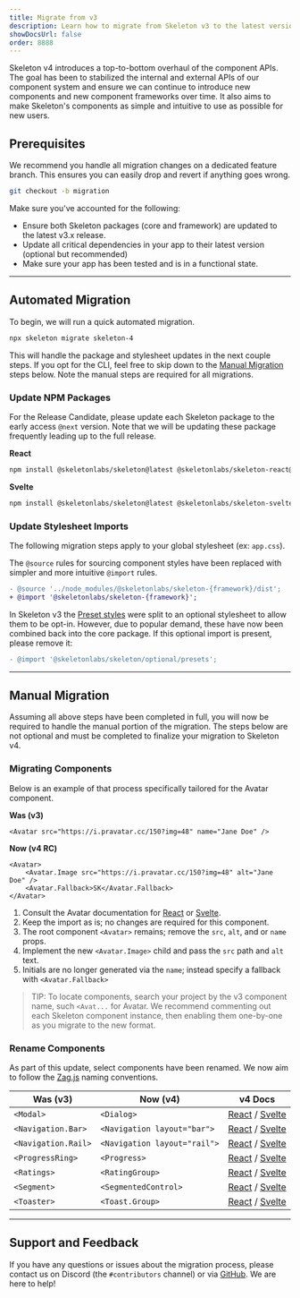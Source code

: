 ```yaml
---
title: Migrate from v3
description: Learn how to migrate from Skeleton v3 to the latest version.
showDocsUrl: false
order: 8888
---
```


Skeleton v4 introduces a top-to-bottom overhaul of the component APIs. The goal has been to stabilized the internal and external APIs of our component system and ensure we can continue to introduce new components and new component frameworks over time. It also aims to make Skeleton's components as simple and intuitive to use as possible for new users.

## Prerequisites

We recommend you handle all migration changes on a dedicated feature branch. This ensures you can easily drop and revert if anything goes wrong.

```bash
git checkout -b migration
```

Make sure you've accounted for the following:

- Ensure both Skeleton packages (core and framework) are updated to the latest v3.x release.
- Update all critical dependencies in your app to their latest version (optional but recommended)
- Make sure your app has been tested and is in a functional state.

---

## Automated Migration

To begin, we will run a quick automated migration.

```bash
npx skeleton migrate skeleton-4
```

This will handle the package and stylesheet updates in the next couple steps. If you opt for the CLI, feel free to skip down to the [Manual Migration](/docs/get-started/migrate-from-v3#manual-migration) steps below. Note the manual steps are required for all migrations.

### Update NPM Packages

For the Release Candidate, please update each Skeleton package to the early access `@next` version. Note that we will be updating these package frequently leading up to the full release.

**React**

```bash
npm install @skeletonlabs/skeleton@latest @skeletonlabs/skeleton-react@latest
```

**Svelte**

```bash
npm install @skeletonlabs/skeleton@latest @skeletonlabs/skeleton-svelte@latest
```

### Update Stylesheet Imports

The following migration steps apply to your global stylesheet (ex: `app.css`).

The `@source` rules for sourcing component styles have been replaced with simpler and more intuitive `@import` rules.

```diff
- @source '../node_modules/@skeletonlabs/skeleton-{framework}/dist';
+ @import '@skeletonlabs/skeleton-{framework}';
```

In Skeleton v3 the [Preset styles](/docs/design/presets) were split to an optional stylesheet to allow them to be opt-in. However, due to popular demand, these have now been combined back into the core package. If this optional import is present, please remove it:

```diff
- @import '@skeletonlabs/skeleton/optional/presets';
```

---

## Manual Migration

Assuming all above steps have been completed in full, you will now be required to handle the manual portion of the migration. The steps below are not optional and must be completed to finalize your migration to Skeleton v4.

### Migrating Components

Below is an example of that process specifically tailored for the Avatar component.

**Was (v3)**

```svelte
<Avatar src="https://i.pravatar.cc/150?img=48" name="Jane Doe" />
```

**Now (v4 RC)**

```svelte
<Avatar>
	<Avatar.Image src="https://i.pravatar.cc/150?img=48" alt="Jane Doe" />
	<Avatar.Fallback>SK</Avatar.Fallback>
</Avatar>
```

1. Consult the Avatar documentation for [React](/docs/components/avatar/react) or [Svelte](/docs/components/avatar/svelte).
2. Keep the import as is; no changes are required for this component.
3. The root component `<Avatar>` remains; remove the `src`, `alt`, and or `name` props.
4. Implement the new `<Avatar.Image>` child and pass the `src` path and `alt` text.
5. Initials are no longer generated via the `name`; instead specify a fallback with `<Avatar.Fallback>`

> TIP: To locate components, search your project by the v3 component name, such `<Avat...` for Avatar. We recommend commenting out each Skeleton component instance, then enabling them one-by-one as you migrate to the new format.

### Rename Components

As part of this update, select components have been renamed. We now aim to follow the [Zag.js](https://zagjs.com/) naming conventions.

| Was (v3)            | Now (v4)                     | v4 Docs                                                                                                 |
| ------------------- | ---------------------------- | ------------------------------------------------------------------------------------------------------- |
| `<Modal>`           | `<Dialog>`                   | [React](/docs/components/dialog/react) / [Svelte](/docs/components/dialog/svelte)                       |
| `<Navigation.Bar>`  | `<Navigation layout="bar">`  | [React](/docs/components/navigation/react) / [Svelte](/docs/components/navigation/svelte)               |
| `<Navigation.Rail>` | `<Navigation layout="rail">` | [React](/docs/components/navigation/react) / [Svelte](/docs/components/navigation/svelte)               |
| `<ProgressRing>`    | `<Progress>`                 | [React](/docs/components/progress-circular/react) / [Svelte](/docs/components/progress-circular/svelte) |
| `<Ratings>`         | `<RatingGroup>`              | [React](/docs/components/rating-group/react) / [Svelte](/docs/components/rating-group/svelte)           |
| `<Segment>`         | `<SegmentedControl>`         | [React](/docs/components/segmented-control/react) / [Svelte](/docs/components/segmented-control/svelte) |
| `<Toaster>`         | `<Toast.Group>`              | [React](/docs/components/toast/react) / [Svelte](/docs/components/toast/svelte)                         |

---

## Support and Feedback

If you have any questions or issues about the migration process, please contact us on Discord (the `#contributors` channel) or via [GitHub](https://github.com/skeletonlabs/skeleton/discussions). We are here to help!
